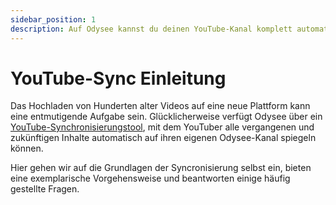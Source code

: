 ---
sidebar_position: 1
description: Auf Odysee kannst du deinen YouTube-Kanal komplett automatisch spiegeln, hier zeigen wir dir, wie das geht.
---

# YouTube-Sync Einleitung

Das Hochladen von Hunderten alter Videos auf eine neue Plattform kann eine entmutigende Aufgabe sein. Glücklicherweise verfügt Odysee über ein [YouTube-Synchronisierungstool](https://odysee.com/$/youtube?reset_scroll=youtube&new_channel=true), mit dem YouTuber alle vergangenen und zukünftigen Inhalte automatisch auf ihren eigenen Odysee-Kanal spiegeln können.

Hier gehen wir auf die Grundlagen der Syncronisierung selbst ein, bieten eine exemplarische Vorgehensweise und beantworten einige häufig gestellte Fragen.
